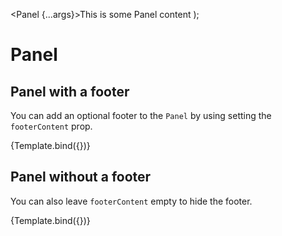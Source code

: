 

<Meta title="Components/Panel/Footer" component={Panel} />

  <Panel {...args}>This is some Panel content</Panel>
);

# Panel

## Panel with a footer

You can add an optional footer to the `Panel` by using setting the `footerContent` prop.

<Canvas>
  <Story
    name="Panel With Footer"
    args={{
      headerContent: 'Panel header',
      footerContent: 'Panel with footer',
    }}
  >
    {Template.bind({})}
  </Story>
</Canvas>

## Panel without a footer

You can also leave `footerContent` empty to hide the footer.

<Canvas>
  <Story name="Panel Without Footer">{Template.bind({})}</Story>
</Canvas>
